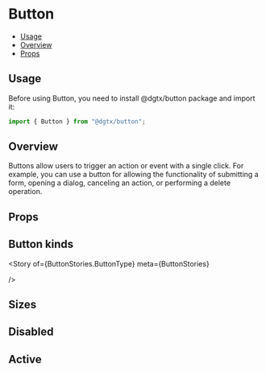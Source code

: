 

<Meta of={ButtonStories} />

<style>
  {`
li,a {
  color: #1f76c2!important;
  font-size: 20px!important;
}


`}
</style>

# Button

- [Usage](#usage)
- [Overview](#overview)
- [Props](#props)

## Usage

Before using Button, you need to install @dgtx/button package and import it:

```typescript
import { Button } from "@dgtx/button";
```

## Overview

Buttons allow users to trigger an action or event with a single click. For example, you can use a button for allowing the functionality of submitting a form, opening a dialog, canceling an action, or performing a delete operation.

<Canvas>

<Story of={ButtonStories.Overview} meta={ButtonStories} />

</Canvas>

## Props

<Controls of={ButtonStories.Overview} />

## Button kinds

<Canvas>

  <Story
    of={ButtonStories.ButtonType}
    meta={ButtonStories}

/>

</Canvas>

## Sizes

<Canvas>
  <Story of={ButtonStories.ButtonSizes} meta={ButtonStories} />
</Canvas>

## Disabled

<Canvas>
  <Story of={ButtonStories.ButtonDisabled} meta={ButtonStories} />
</Canvas>

## Active

<Canvas>
  <Story of={ButtonStories.ButtonActive} meta={ButtonStories} />
</Canvas>
